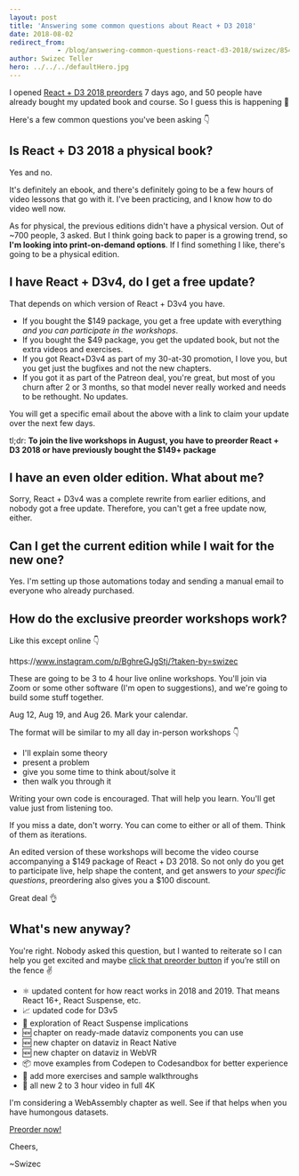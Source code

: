 ```yaml
---
layout: post
title: 'Answering some common questions about React + D3 2018'
date: 2018-08-02
redirect_from: 
            - /blog/answering-common-questions-react-d3-2018/swizec/8546
author: Swizec Teller
hero: ../../../defaultHero.jpg
---
```

I opened [React + D3 2018 preorders](https://gumroad.com/l/pMtnZ) 7 days ago, and 50 people have already bought my updated book and course. So I guess this is happening 🤘



Here's a few common questions you've been asking 👇



## Is React + D3 2018 a physical book?



Yes and no.



It's definitely an ebook, and there's definitely going to be a few hours of video lessons that go with it. I've been practicing, and I know how to do video well now.



As for physical, the previous editions didn't have a physical version. Out of ~700 people, 3 asked. But I think going back to paper is a growing trend, so **I'm looking into print-on-demand options**. If I find something I like, there's going to be a physical edition.



## I have React + D3v4, do I get a free update?



That depends on which version of React + D3v4 you have.



- If you bought the $149 package, you get a free update with everything _and you can participate in the workshops_.
- If you bought the $49 package, you get the updated book, but not the extra videos and exercises.
- If you got React+D3v4 as part of my 30-at-30 promotion, I love you, but you get just the bugfixes and not the new chapters.
- If you got it as part of the Patreon deal, you're great, but most of you churn after 2 or 3 months, so that model never really worked and needs to be rethought. No updates.



You will get a specific email about the above with a link to claim your update over the next few days.



tl;dr: **To join the live workshops in August, you have to preorder React + D3 2018 or have previously bought the $149+ package**



## I have an even older edition. What about me?



Sorry, React + D3v4 was a complete rewrite from earlier editions, and nobody got a free update. Therefore, you can't get a free update now, either.



## Can I get the current edition while I wait for the new one?



Yes. I'm setting up those automations today and sending a manual email to everyone who already purchased.



## How do the exclusive preorder workshops work?



Like this except online 👇



https&#x3A;//www.instagram.com/p/BghreGJgStj/?taken-by=swizec



These are going to be 3 to 4 hour live online workshops. You'll join via Zoom or some other software (I'm open to suggestions), and we're going to build some stuff together.



Aug 12, Aug 19, and Aug 26. Mark your calendar.



The format will be similar to my all day in-person workshops 👇



- I'll explain some theory
- present a problem
- give you some time to think about/solve it
- then walk you through it



Writing your own code is encouraged. That will help you learn. You'll get value just from listening too.



If you miss a date, don't worry. You can come to either or all of them. Think of them as iterations.



An edited version of these workshops will become the video course accompanying a $149 package of React + D3 2018. So not only do you get to participate live, help shape the content, and get answers to _your specific questions_, preordering also gives you a $100 discount.



Great deal 👌



## What's new anyway?



You're right. Nobody asked this question, but I wanted to reiterate so I can help you get excited and maybe [click that preorder button](https://gumroad.com/l/pMtnZ) if you’re still on the fence ✌️



- ⚛️ updated content for how react works in 2018 and 2019. That means React 16+, React Suspense, etc.
- 📈 updated code for D3v5
- 🚟 exploration of React Suspense implications
- 🆕 chapter on ready-made dataviz components you can use
- 🆕 new chapter on dataviz in React Native
- 🆕 new chapter on dataviz in WebVR
- 📦 move examples from Codepen to Codesandbox for better experience
- 🏃 add more exercises and sample walkthroughs
- 🎥 all new 2 to 3 hour video in full 4K



I'm considering a WebAssembly chapter as well. See if that helps when you have humongous datasets.





<!--[if mso]>
  <v:roundrect xmlns:v="urn:schemas-microsoft-com:vml" xmlns:w="urn:schemas-microsoft-com:office:word" href="https://gumroad.com/l/pMtnZ" style="height:40px;v-text-anchor:middle;width:200px;" arcsize="10%" strokecolor="#1e3650" fillcolor="#ffa824">
    <w:anchorlock/>
    <center style="color:#ffffff;font-family:sans-serif;font-size:13px;font-weight:bold;">Preorder now!</center>
  </v:roundrect>
<![endif]-->

[Preorder now!](https://gumroad.com/l/pMtnZ)





Cheers,



~Swizec